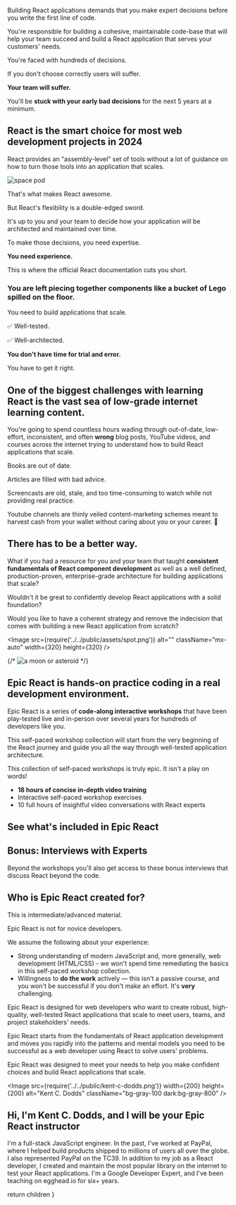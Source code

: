 Building React applications demands that you make expert decisions before you write the first line of code.

You're responsible for building a cohesive, maintainable code-base that will help your team succeed and build a React application that serves your customers' needs.

You're faced with hundreds of decisions.

If you don't choose correctly users will suffer.

**Your team will suffer.**

You'll be **stuck with your early bad decisions** for the next 5 years at a minimum.

## React is the smart choice for most web development projects in 2024

React provides an "assembly-level" set of tools without a lot of guidance on how to turn those tools into an application that scales.

![space pod](/assets/space-pod@2x.png)

That's what makes React awesome.

But React's flexibility is a double-edged sword.

It's up to you and your team to decide how your application will be architected and maintained over time.

To make those decisions, you need expertise.

**You need experience.**

This is where the official React documentation cuts you short.

### You are left piecing together components like a bucket of Lego spilled on the floor.

You need to build applications that scale.

✅ Well-tested.

✅ Well-architected.

**You don't have time for trial and error.**

You have to get it right.

## One of the biggest challenges with learning React is the vast sea of low-grade internet learning content.

You're going to spend countless hours wading through out-of-date, low-effort, inconsistent, and often **wrong** blog posts, YouTube videos, and courses across the internet trying to understand how to build React applications that scale.

Books are out of date.

Articles are filled with bad advice.

Screencasts are old, stale, and too time-consuming to watch while not providing real practice.

Youtube channels are thinly veiled content-marketing schemes meant to harvest cash from your wallet without caring about you or your career. 😬

## There has to be a better way.

What if you had a resource for you and your team that taught **consistent fundamentals of React component development** as well as a well defined, production-proven, enterprise-grade architecture for building applications that scale?

Wouldn't it be great to confidently develop React applications with a solid foundation?

Would you like to have a coherent strategy and remove the indecision that comes with building a new React application from scratch?

<Image
  src={require('../../public/assets/spot.png')}
  alt=""
  className="mx-auto"
  width={320}
  height={320}
/>

{/* ![a moon or asteroid](/assets/moon-or-asteroid@2x.png) */}

## Epic React is hands-on practice coding in a real development environment.

Epic React is a series of **code-along interactive workshops** that have been play-tested live and in-person over several years for hundreds of developers like you.

This self-paced workshop collection will start from the very beginning of the React journey and guide you all the way through well-tested application architecture.

<ModulesList />

This collection of self-paced workshops is truly epic. It isn't a play on words!

- **18 hours of concise in-depth video training**
- Interactive self-paced workshop exercises
- 10 full hours of insightful video conversations with React experts

## See what's included in Epic React

<IntroTourVideo />

## Bonus: Interviews with Experts

Beyond the workshops you'll also get access to these bonus interviews that discuss React beyond the code.

<Interviews />

## Who is Epic React created for?

This is intermediate/advanced material.

Epic React is not for novice developers.

We assume the following about your experience:

- Strong understanding of modern JavaScript and, more generally, web development (HTML/CSS) - we won't spend time remediating the basics in this self-paced workshop collection.
- Willingness to **do the work** actively — this isn't a passive course, and you won't be successful if you don't make an effort. It's **very** challenging.

Epic React is designed for web developers who want to create robust, high-quality, well-tested React applications that scale to meet users, teams, and project stakeholders' needs.

<Testimonials />

Epic React starts from the fundamentals of React application development and moves you rapidly into the patterns and mental models you need to be successful as a web developer using React to solve users' problems.

Epic React was designed to meet your needs to help you make confident choices and build React applications that scale.

<section className='flex sm:items-start items-center sm:flex-row flex-col sm:gap-10'>

<Image
  src={require('../../public/kent-c-dodds.png')}
  width={200}
  height={200}
  alt="Kent C. Dodds"
  className="bg-gray-100 dark:bg-gray-800"
/>

<div>

## Hi, I'm Kent C. Dodds, and I will be your Epic React instructor

I'm a full-stack JavaScript engineer. In the past, I've worked at PayPal, where I helped build products shipped to millions of users all over the globe. I also represented PayPal on the TC39. In addition to my job as a React developer, I created and maintain the most popular library on the internet to test your React applications. I'm a Google Developer Expert, and I've been teaching on egghead.io for six+ years.

</div>
</section>


  return children
}
